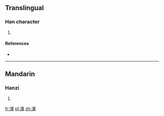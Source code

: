 ==Translingual==

===Han character===
{{Han char|rn=85|rad=水|as=08|sn=11|four=3619<sub>4</sub>|canj=水田木 (EWD)}}

# {{defn|Han|sort=水08}}

====References====
* {{Han ref|kx=0629.110|dkj=17623|hdz=31648.080|uh=6DC9|ud=28105|bh=D5FE|bd=54782}}

----

==Mandarin==

===Hanzi===
{{cmn-hanzi|pin=[[guǒ]] ([[guo3]])|wg=kuo<sup>3</sup>}}

# {{defn|lang=cmn|sort=水08}}

[[fr:淉]]
[[pl:淉]]
[[zh:淉]]